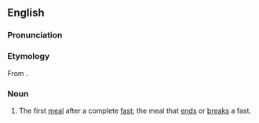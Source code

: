 ==English==

===Pronunciation===
{{rfp|lang=en}}

===Etymology===
From {{prefix|proto||sort=brosis|lang=en}} {{etyl|grc|en}} {{m|grc|βρῶσις||eating}}.

===Noun===
{{en-noun|!}}

# The first [[meal]] after a complete [[fast]]; the meal that [[end]]s or [[break]]s a fast.